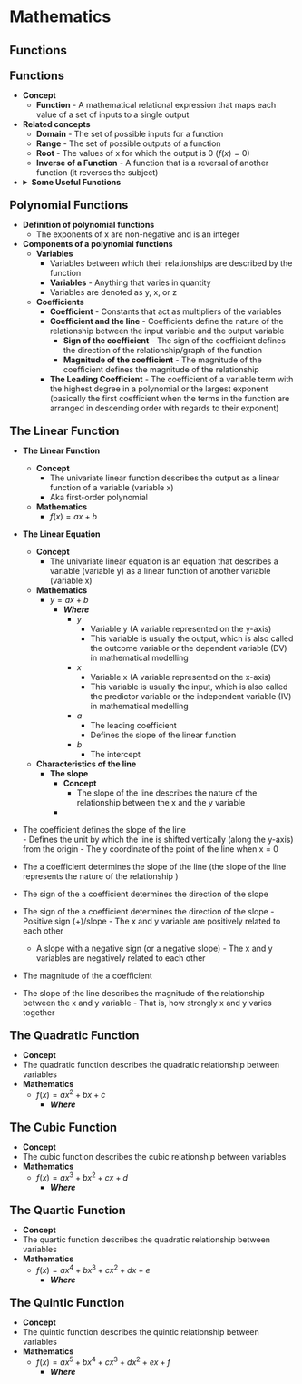 # Mathematics



## Functions 

<p style = "margin-bottom: 0px; font-size: 20px; ">**Functions**</p>

- **Concept**
  - **Function** - A mathematical relational expression that maps each value of a set of inputs to a single output 
- **Related concepts**
  - **Domain** - The set of possible inputs for a function 
  - **Range** - The set of possible outputs of a function 
  - **Root** - The values of x for which the output is 0 ($f(x) = 0$)
  - **Inverse of a Function** - A function that is a reversal of another function (it reverses the subject)
- <details><summary>**Some Useful Functions**</summary>
  - **General**
    - Exponential 
    - Log and ln
    - Circle
    - Reciprocal
    - Monotonic
  - **Polynomials**
    - Linear
    - Quadratic
    - Cubic
    - Quartic
  - **Trigonometric Functions**
    - **Ordinary Trigonometric Functions**
      - Sine
      - Cosine
      - Tangent
    - **Hyperbolic Functions**
      - Hyperbolic Sine
      - Hyperbolic Cosine
      - Hyperbolic Tangent 
  - **Probability/Distributional Functions (Probability and Cumulative)**
    - **Probability Density Function**
      - Normal Distribution
      - Chi-squared Distribution
      - Log-Normal Distribution
      - Exponential Distribution
      - F Distribution
    - **Probability Mass Function**
      - Binomial Distribution
      - Poisson Distribution
      - Bernoulli Distribution
      - Rademacher Distribution </details>

<p style = "margin-bottom: 0px; font-size: 20px; ">**Polynomial Functions**</p>
- **Definition of polynomial functions**
  - The exponents of x are non-negative and is an integer 
- **Components of a polynomial functions**
  - **Variables**
    - Variables between which their relationships are described by the function 
    - **Variables** - Anything that varies in quantity 
    - Variables are denoted as y, x, or z
  - **Coefficients**
    - **Coefficient** - Constants that act as multipliers of the variables 
    - **Coefficient and the line** - Coefficients define the nature of the relationship between the input variable and the output variable 
      - **Sign of the coefficient** - The sign of the coefficient defines the direction of the relationship/graph of the function
      - **Magnitude of the coefficient** - The magnitude of the coefficient defines the magnitude of the relationship 
    - **The Leading Coefficient** - The coefficient of a variable term with the highest degree in a polynomial or the largest exponent (basically the first coefficient when the terms in the function are arranged in descending order with regards to their exponent)


<p style = "margin-bottom: 0px; font-size: 20px; ">**The Linear Function**</p>
- **The Linear Function**
  - **Concept**
    - The univariate linear function describes the output as a linear function of a variable (variable x)
    - Aka first-order polynomial 
  - **Mathematics**
    - $f(x) = ax + b$
- **The Linear Equation**
  - **Concept**
    - The univariate linear equation is an equation that describes a variable (variable y) as a linear function of another variable (variable x)
  - **Mathematics**
    - $y = ax + b$
      - ***Where***
        - $y$ 
          - Variable y (A variable represented on the y-axis)
          - This variable is usually the output, which is also called the outcome variable or the dependent variable (DV) in mathematical modelling
        - $x$ 
          - Variable x (A variable represented on the x-axis) 
          - This variable is usually the input, which is also called the predictor variable or the independent variable (IV) in mathematical modelling
        - $a$ 
          - The leading coefficient 
          - Defines the slope of the linear function
        - $b$
          - The intercept 
          

    

        
  - **Characteristics of the line**
    - **The slope**
      - **Concept**
        - The slope of the line describes the nature of the relationship between the x and the y variable 
      - 
      
- The coefficient defines the slope of the line   
          - Defines the unit by which the line is shifted vertically (along the y-axis) from the origin
          - The y coordinate of the point of the line when x = 0
          
          
          
    
- The a coefficient determines the slope of the line (the slope of the line represents the nature of the relationship )
- The sign of the a coefficient determines the direction of the slope
 - The sign of the a coefficient determines the direction of the slope
         - Positive sign ($+$)/slope - The x and y variable are positively related to each other 
    - A slope with a negative sign (or a negative slope) - The x and y variables are negatively related to each other 
  - The magnitude of the a coefficient 
  - The slope of the line describes the magnitude of the relationship between the x and y variable - That is, how strongly x and y varies together 
  

<p style = "margin-bottom: 0px; font-size: 20px; ">**The Quadratic Function**</p>  
 - **Concept**
  - The quadratic function describes the quadratic relationship between variables 
- **Mathematics**
  - $f(x) = ax^{2} + bx + c$
    - ***Where***

  
  
  
  
<p style = "margin-bottom: 0px; font-size: 20px; ">**The Cubic Function**</p>  
 - **Concept**
  - The cubic function describes the cubic relationship between variables 
- **Mathematics**
  - $f(x)= ax^{3} + bx^{2} + cx + d$
    - ***Where*** 
  
  
  
  
  
  
 <p style = "margin-bottom: 0px; font-size: 20px; ">**The Quartic Function**</p>  
 - **Concept**
  - The quartic function describes the quadratic relationship between variables 
- **Mathematics**
  - $f(x)= ax^{4} + bx^{3} + cx^{2} + dx + e$
    - ***Where*** 
  
  
  
  
<p style = "margin-bottom: 0px; font-size: 20px; ">**The Quintic Function**</p>  
 - **Concept**
  - The quintic function describes the quintic relationship between variables 
- **Mathematics**
  - $f(x) = ax^{5} + bx^{4} + cx^{3} + dx^{2} + ex + f$
    - ***Where*** 
  
  
  
  
  
  
  
  
  
  
  
  
  
  
  
  
